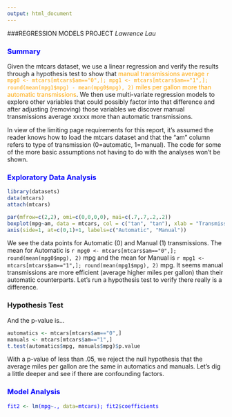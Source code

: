 ```yaml
---
output: html_document
---
```

###REGRESSION MODELS PROJECT
*Lawrence Lau*

### <font color=blue>Summary</font>
Given the mtcars dataset, we use a linear regression and verify the results through a hypothesis test  to show that <font color=orange>manual transmissions average `r mpg0 <- mtcars[mtcars$am=="0",]; mpg1 <- mtcars[mtcars$am=="1",]; round(mean(mpg1$mpg) - mean(mpg0$mpg), 2)` miles per gallon more than automatic transmissions</font>. We then use multi-variate regression models to explore other variables that could possibly factor into that difference and after adjusting (removing) those variables we discover manual transmissions average xxxxx more than automatic transmissions.  

In view of the limiting page requirements for this report, it's assumed the reader knows how to load the mtcars dataset and that the "am" column refers to type of transmission (0=automatic, 1=manual). The code for some of the more basic assumptions not having to do with the analyses won't be shown.

### <font color=blue>Exploratory Data Analysis</font>
```r
library(datasets)
data(mtcars)
attach(mtcars)
```

```r
par(mfrow=c(2,2), omi=c(0,0,0,0), mai=c(.7,.7,.2,.2))
boxplot(mpg~am, data = mtcars, col = c("tan", "tan"), xlab = "Transmission Type", ylab = "MPG", main = "Transmission Type vs MPG", xaxt="n")
axis(side=1, at=c(0,1)+1, labels=c("Automatic", "Manual"))
```
We see the data points for Automatic (0) and Manual (1) transmissions.  The mean for Automatic is `r mpg0 <- mtcars[mtcars$am=="0",]; round(mean(mpg0$mpg), 2)` mpg and the mean for Manual is `r mpg1 <- mtcars[mtcars$am=="1",]; round(mean(mpg1$mpg), 2)` mpg. It seems manual transmissions are more efficient (average higher miles per gallon) than their automatic counterparts.  Let's run a hypothesis test to verify there really is a difference.

### Hypothesis Test
And the p-value is...
```r
automatics <- mtcars[mtcars$am=="0",]
manuals <- mtcars[mtcars$am=="1",]
t.test(automatics$mpg, manuals$mpg)$p.value
```
With a p-value of less than .05, we reject the null hypothesis that the average miles per gallon are the same in automatics and manuals.  Let's dig a little deeper and see if there are confounding factors.

### <font color=blue> Model Analysis <font>
```r
fit2 <- lm(mpg~., data=mtcars); fit2$coefficients
```

